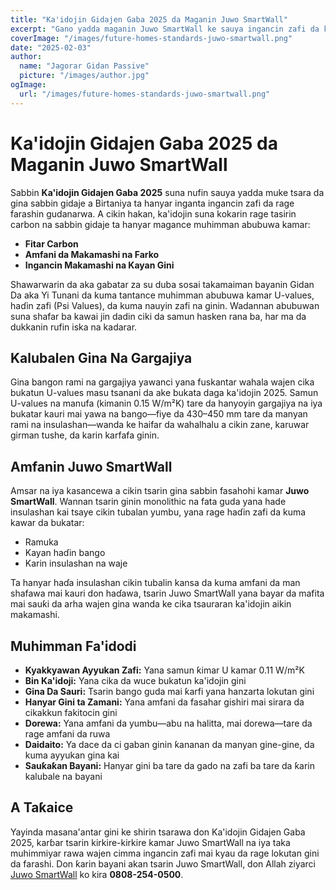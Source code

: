 ```yaml
---
title: "Ka'idojin Gidajen Gaba 2025 da Maganin Juwo SmartWall"
excerpt: "Gano yadda maganin Juwo SmartWall ke sauya ingancin zafi da ka'idojin gini don gidajen gaba."
coverImage: "/images/future-homes-standards-juwo-smartwall.png"
date: "2025-02-03"
author:
  name: "Jagorar Gidan Passive"
  picture: "/images/author.jpg"
ogImage:
  url: "/images/future-homes-standards-juwo-smartwall.png"
---
```


# Ka'idojin Gidajen Gaba 2025 da Maganin Juwo SmartWall

Sabbin **Ka'idojin Gidajen Gaba 2025** suna nufin sauya yadda muke tsara da gina sabbin gidaje a Birtaniya ta hanyar inganta ingancin zafi da rage farashin gudanarwa. A cikin hakan, ka'idojin suna kokarin rage tasirin carbon na sabbin gidaje ta hanyar magance muhimman abubuwa kamar:

- **Fitar Carbon**
- **Amfani da Makamashi na Farko**
- **Ingancin Makamashi na Kayan Gini**

Shawarwarin da aka gabatar za su duba sosai takamaiman bayanin Gidan Da aka Yi Tunani da kuma tantance muhimman abubuwa kamar U-values, haɗin zafi (Psi Values), da kuma nauyin zafi na ginin. Wadannan abubuwan suna shafar ba kawai jin dadin ciki da samun hasken rana ba, har ma da dukkanin rufin iska na kadarar.

## Kalubalen Gina Na Gargajiya

Gina bangon rami na gargajiya yawanci yana fuskantar wahala wajen cika bukatun U-values masu tsanani da ake bukata daga ka'idojin 2025. Samun U-values na manufa (kimanin 0.15 W/m²K) tare da hanyoyin gargajiya na iya bukatar kauri mai yawa na bango—fiye da 430–450 mm tare da manyan rami na insulashan—wanda ke haifar da wahalhalu a cikin zane, karuwar girman tushe, da karin karfafa ginin.

## Amfanin Juwo SmartWall

Amsar na iya kasancewa a cikin tsarin gina sabbin fasahohi kamar **Juwo SmartWall**. Wannan tsarin ginin monolithic na fata guda yana hade insulashan kai tsaye cikin tubalan yumbu, yana rage haɗin zafi da kuma kawar da bukatar:

- Ramuka
- Kayan haɗin bango
- Karin insulashan na waje

Ta hanyar haɗa insulashan cikin tubalin kansa da kuma amfani da man shafawa mai kauri don haɗawa, tsarin Juwo SmartWall yana bayar da mafita mai sauƙi da arha wajen gina wanda ke cika tsauraran ka'idojin aikin makamashi.

## Muhimman Fa'idodi

- **Kyakkyawan Ayyukan Zafi:** Yana samun ƙimar U kamar 0.11 W/m²K
- **Bin Ka'idoji:** Yana cika da wuce bukatun ka'idojin gini
- **Gina Da Sauri:** Tsarin bango guda mai ƙarfi yana hanzarta lokutan gini
- **Hanyar Gini ta Zamani:** Yana amfani da fasahar gishiri mai sirara da cikakkun fakitocin gini
- **Dorewa:** Yana amfani da yumbu—abu na halitta, mai dorewa—tare da rage amfani da ruwa
- **Daidaito:** Ya dace da ci gaban ginin ƙananan da manyan gine-gine, da kuma ayyukan gina kai
- **Sauƙaƙan Bayani:** Hanyar gini ba tare da gado na zafi ba tare da ƙarin kalubale na bayani

## A Taƙaice

Yayinda masana'antar gini ke shirin tsarawa don Ka'idojin Gidajen Gaba 2025, karɓar tsarin kirkire-kirkire kamar Juwo SmartWall na iya taka muhimmiyar rawa wajen cimma ingancin zafi mai kyau da rage lokutan gini da farashi. Don ƙarin bayani akan tsarin Juwo SmartWall, don Allah ziyarci [Juwo SmartWall](http://www.Juwo-SmartWall.co.uk) ko kira **0808-254-0500**.